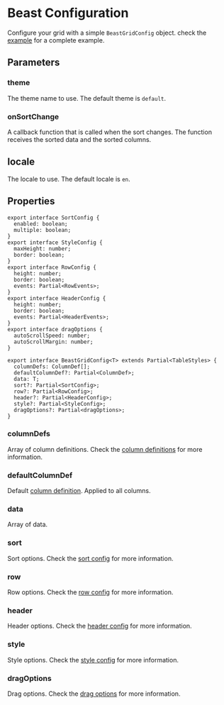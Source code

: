 # Beast Configuration

Configure your grid with a simple `BeastGridConfig` object. check the [example](example/basic) for a complete example.


## Parameters

### theme

The theme name to use. The default theme is `default`.

### onSortChange

A callback function that is called when the sort changes. 
The function receives the sorted data and the sorted columns.

## locale

The locale to use. The default locale is `en`.

## Properties

```tsx
export interface SortConfig {
  enabled: boolean;
  multiple: boolean;
}
export interface StyleConfig {
  maxHeight: number;
  border: boolean;
}
export interface RowConfig { 
  height: number;
  border: boolean;
  events: Partial<RowEvents>;
}
export interface HeaderConfig {
  height: number;
  border: boolean;
  events: Partial<HeaderEvents>;
}
export interface dragOptions {
  autoScrollSpeed: number;
  autoScrollMargin: number;
}

export interface BeastGridConfig<T> extends Partial<TableStyles> {
  columnDefs: ColumnDef[];
  defaultColumnDef?: Partial<ColumnDef>;
  data: T;
  sort?: Partial<SortConfig>;
  row?: Partial<RowConfig>;
  header?: Partial<HeaderConfig>;
  style?: Partial<StyleConfig>;
  dragOptions?: Partial<dragOptions>;
}
```

### columnDefs

Array of column definitions. Check the [column definitions](columns/definitions) for more information.

### defaultColumnDef

Default [column definition](#columnDefs). Applied to all columns.

### data

Array of data.

### sort

Sort options. Check the [sort config](sort) for more information.

### row

Row options. Check the [row config](row) for more information.

### header

Header options. Check the [header config](header) for more information.

### style

Style options. Check the [style config](style) for more information.

### dragOptions

Drag options. Check the [drag options](drag) for more information.
